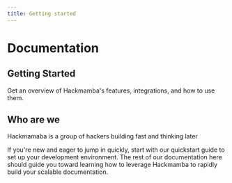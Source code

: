 ```yaml
---
title: Getting started
---
```


# Documentation

## Getting Started

Get an overview of Hackmamba's features, integrations, and how to use them.

## Who are we 

Hackmamaba is a group of hackers building fast and thinking later 

If you're new and eager to jump in quickly, start with our quickstart guide to set up your development environment. 
The rest of our documentation here should guide you toward learning how to leverage Hackmamba to rapidly build your scalable 
documentation.